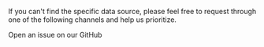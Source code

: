 <p>
    If you can't find the specific data source, please feel free to request through one of the following channels and
    help us prioritize.
</p>

<CardGroup cols={2}>
    <Card
        title="GitHub"
        icon="github"
        href="https://github.com/llm-tools/embedJs/issues/new?assignees=&labels=&projects=&template=feature_request.yml"
        color="#181717"
    >
        Open an issue on our GitHub
    </Card>
</CardGroup>
